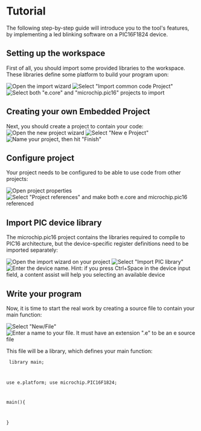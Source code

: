 = Tutorial =

The following step-by-step guide will introduce you to the tool&apos;s features, by implementing a led blinking software on a PIC16F1824 device.

== Setting up the workspace ==

First of all, you should import some provided libraries to the workspace. These libraries define some platform to build your program upon:

[[File:tutorial/tutorial-01.png|border|Open the import wizard]]
[[File:tutorial/tutorial-02.png|border|Select "Import common code Project"]]
[[File:tutorial/tutorial-03.png|border|Select both "e.core" and "microchip.pic16" projects to import]]

== Creating your own Embedded Project ==

Next, you should create a project to contain your code:
[[File:tutorial/tutorial-04.png|border|Open the new project wizard]]
[[File:tutorial/tutorial-05.png|border|Select "New e Project"]]
[[File:tutorial/tutorial-06.png|border|Name your project, then hit "Finish"]]

== Configure project ==

Your project needs to be configured to be able to use code from other projects:

[[File:tutorial/tutorial-07.png|border|Open project properties]]
[[File:tutorial/tutorial-08.png|border|Select "Project references" and make both e.core and microchip.pic16 referenced]]

== Import PIC device library ==

The microchip.pic16 project contains the libraries required to compile to PIC16 architecture, but the
device-specific register definitions need to be imported separately: 

[[File:tutorial/tutorial-09.png|border|Open the import wizard on your project]]
[[File:tutorial/tutorial-10.png|border|Select "Import PIC library"]]
[[File:tutorial/tutorial-11.png|border|Enter the device name. Hint: if you press Ctrl+Space in the device input
field, a content assist will help you selecting an available device]]

== Write your program ==

Now, it is time to start the real work by creating a source file to contain your main function:

[[File:tutorial/tutorial-12.png|border|Select "New/File"]]
[[File:tutorial/tutorial-13.png|border|Enter a name to your file. It must have an extension ".e" to be an e source file]]

This file will be a library, which defines your main function:

<code>
library main;

use e.platform;
use microchip.PIC16F1824;

main(){

}
</code>
